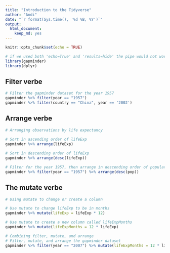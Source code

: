 ```yaml
---
title: "Introduction to the Tidyverse"
author: "Andi"
date: "`r format(Sys.time(), '%d %B, %Y')`"
output: 
  html_document: 
    keep_md: yes
---
```


```r
knitr::opts_chunk$set(echo = TRUE)
```

```r
# if we used both 'echo=True' and 'results=hide' the pipe would not work properly
library(gapminder)
library(dplyr)
```

## Filter verbe

```r
# Filter the gapminder dataset for the year 1957
gapminder %>% filter(year == "1957")
gapminder %>% filter(country == "China", year == '2002')
```

## Arrange verbe

```r
# Arranging observations by life expectancy

# Sort in ascending order of lifeExp
gapminder %>% arrange(lifeExp)
  
# Sort in descending order of lifeExp
gapminder %>% arrange(desc(lifeExp))

# Filter for the year 1957, then arrange in descending order of population
gapminder %>% filter(year == "1957") %>% arrange(desc(pop))

```

## The mutate verbe

```r
# Using mutate to change or create a column

# Use mutate to change lifeExp to be in months
gapminder %>% mutate(lifeExp = lifeExp * 12)

# Use mutate to create a new column called lifeExpMonths
gapminder %>% mutate(lifeExpMonths = 12 * lifeExp)

# Combining filter, mutate, and arrange
# Filter, mutate, and arrange the gapminder dataset
gapminder %>% filter(year == "2007") %>% mutate(lifeExpMonths = 12 * lifeExp) %>% arrange(desc(lifeExpMonths))

```

